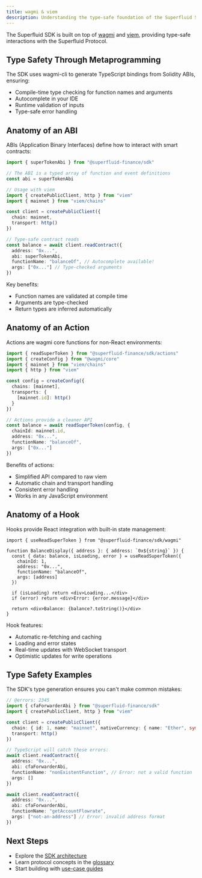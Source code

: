 ```yaml
---
title: wagmi & viem
description: Understanding the type-safe foundation of the Superfluid SDK
---
```


The Superfluid SDK is built on top of [wagmi](https://wagmi.sh) and [viem](https://viem.sh), providing type-safe interactions with the Superfluid Protocol.

## Type Safety Through Metaprogramming

The SDK uses wagmi-cli to generate TypeScript bindings from Solidity ABIs, ensuring:

- Compile-time type checking for function names and arguments
- Autocomplete in your IDE
- Runtime validation of inputs
- Type-safe error handling

## Anatomy of an ABI

ABIs (Application Binary Interfaces) define how to interact with smart contracts:

```ts twoslash
import { superTokenAbi } from "@superfluid-finance/sdk"

// The ABI is a typed array of function and event definitions
const abi = superTokenAbi

// Usage with viem
import { createPublicClient, http } from "viem"
import { mainnet } from "viem/chains"

const client = createPublicClient({
  chain: mainnet,
  transport: http()
})

// Type-safe contract reads
const balance = await client.readContract({
  address: "0x...",
  abi: superTokenAbi,
  functionName: "balanceOf", // Autocomplete available!
  args: ["0x..."] // Type-checked arguments
})
```

Key benefits:
- Function names are validated at compile time
- Arguments are type-checked
- Return types are inferred automatically

## Anatomy of an Action

Actions are wagmi core functions for non-React environments:

```ts twoslash
import { readSuperToken } from "@superfluid-finance/sdk/actions"
import { createConfig } from "@wagmi/core"
import { mainnet } from "viem/chains"
import { http } from "viem"

const config = createConfig({
  chains: [mainnet],
  transports: {
    [mainnet.id]: http()
  }
})

// Actions provide a cleaner API
const balance = await readSuperToken(config, {
  chainId: mainnet.id,
  address: "0x...",
  functionName: "balanceOf",
  args: ["0x..."]
})
```

Benefits of actions:
- Simplified API compared to raw viem
- Automatic chain and transport handling
- Consistent error handling
- Works in any JavaScript environment

## Anatomy of a Hook

Hooks provide React integration with built-in state management:

```tsx twoslash
import { useReadSuperToken } from "@superfluid-finance/sdk/wagmi"

function BalanceDisplay({ address }: { address: `0x${string}` }) {
  const { data: balance, isLoading, error } = useReadSuperToken({
    chainId: 1,
    address: "0x...",
    functionName: "balanceOf",
    args: [address]
  })

  if (isLoading) return <div>Loading...</div>
  if (error) return <div>Error: {error.message}</div>
  
  return <div>Balance: {balance?.toString()}</div>
}
```

Hook features:
- Automatic re-fetching and caching
- Loading and error states
- Real-time updates with WebSocket transport
- Optimistic updates for write operations

## Type Safety Examples

The SDK's type generation ensures you can't make common mistakes:

```ts twoslash
// @errors: 2345
import { cfaForwarderAbi } from "@superfluid-finance/sdk"
import { createPublicClient, http } from "viem"

const client = createPublicClient({
  chain: { id: 1, name: "mainnet", nativeCurrency: { name: "Ether", symbol: "ETH", decimals: 18 }, rpcUrls: { default: { http: ["https://eth.llamarpc.com"] } } },
  transport: http()
})

// TypeScript will catch these errors:
await client.readContract({
  address: "0x...",
  abi: cfaForwarderAbi,
  functionName: "nonExistentFunction", // Error: not a valid function
  args: [] 
})

await client.readContract({
  address: "0x...",
  abi: cfaForwarderAbi,
  functionName: "getAccountFlowrate",
  args: ["not-an-address"] // Error: invalid address format
})
```

## Next Steps

- Explore the [SDK architecture](/docs/architecture)
- Learn protocol concepts in the [glossary](/docs/glossary)
- Start building with [use-case guides](/docs/use-cases/wrap-unwrap)